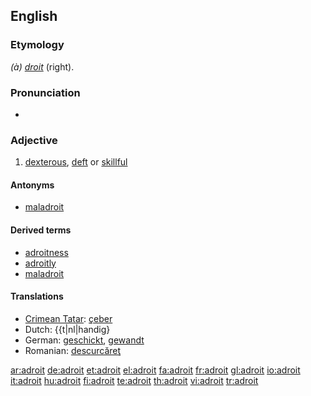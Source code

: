 ==English==

===Etymology===
{{F.}} ''(à) [[droit]]'' (right).

===Pronunciation===
* {{a|US}} {{SAMPA|/@drOIt/}}

===Adjective===
{{en-adj|'''more adroit''' or '''[[adroiter]]'''|'''most adroit''' or '''[[adroitest]]'''}}

# [[dexterous]], [[deft]] or [[skillful]]

====Antonyms====
* [[maladroit]]

====Derived terms====
* [[adroitness]]
* [[adroitly]]
* [[maladroit]]

====Translations====
* [[Crimean Tatar]]: [[çeber]]
* Dutch: {{t|nl|handig}
* German: [[geschickt]], [[gewandt]]
* Romanian: [[descurcăreţ]]

[[ar:adroit]]
[[de:adroit]]
[[et:adroit]]
[[el:adroit]]
[[fa:adroit]]
[[fr:adroit]]
[[gl:adroit]]
[[io:adroit]]
[[it:adroit]]
[[hu:adroit]]
[[fi:adroit]]
[[te:adroit]]
[[th:adroit]]
[[vi:adroit]]
[[tr:adroit]]